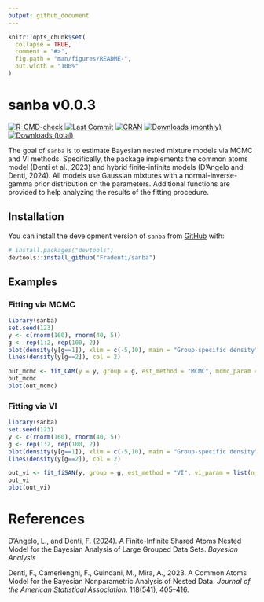 ```yaml
---
output: github_document
---
```


<!-- README.md is generated from README.Rmd. Please edit that file -->

```r
knitr::opts_chunk$set(
  collapse = TRUE,
  comment = "#>",
  fig.path = "man/figures/README-",
  out.width = "100%"
)
```

# sanba v0.0.3

<!-- badges: start -->
[![R-CMD-check](https://github.com/Fradenti/sanba/actions/workflows/R-CMD-check.yaml/badge.svg)](https://github.com/Fradenti/sanba/actions/workflows/R-CMD-check.yaml)
[![Last Commit](https://img.shields.io/github/last-commit/fradenti/sanba)](https://github.com/fradenti/sanba)
[![CRAN](https://www.r-pkg.org/badges/version/sanba)](https://cran.r-project.org/package=sanba)
[![Downloads (monthly)](https://cranlogs.r-pkg.org/badges/sanba?color=brightgreen)](https://www.r-pkg.org/pkg/sanba)
[![Downloads (total)](https://cranlogs.r-pkg.org/badges/grand-total/sanba?color=brightgreen)](https://www.r-pkg.org/pkg/sanba)
<!-- badges: end -->


The goal of `sanba` is to estimate Bayesian nested mixture models via MCMC and VI methods. Specifically, the package implements the common atoms model (Denti et al., 2023) and hybrid finite-infinite models (D'Angelo and Denti, 2024). All models use Gaussian mixtures with a normal-inverse-gamma prior distribution on the parameters. Additional functions are provided to help analyzing the results of the fitting procedure.    

## Installation

You can install the development version of `sanba` from [GitHub](https://github.com/) with:

``` r
# install.packages("devtools")
devtools::install_github("Fradenti/sanba")
```



## Examples 

### Fitting via MCMC


```r
library(sanba)
set.seed(123)
y <- c(rnorm(160), rnorm(40, 5))
g <- rep(1:2, rep(100, 2))
plot(density(y[g==1]), xlim = c(-5,10), main = "Group-specific density")
lines(density(y[g==2]), col = 2)

out_mcmc <- fit_CAM(y = y, group = g, est_method = "MCMC", mcmc_param = list(nrep = 5000, burn=3000))
out_mcmc
plot(out_mcmc)
```

### Fitting via VI

```r
library(sanba)
set.seed(123)
y <- c(rnorm(160), rnorm(40, 5))
g <- rep(1:2, rep(100, 2))
plot(density(y[g==1]), xlim = c(-5,10), main = "Group-specific density")
lines(density(y[g==2]), col = 2)

out_vi <- fit_fiSAN(y, group = g, est_method = "VI", vi_param = list(n_runs = 100))
out_vi
plot(out_vi)
```

# References

D’Angelo, L., and Denti, F. (2024). A Finite-Infinite Shared Atoms Nested Model for the Bayesian Analysis of Large Grouped Data Sets. *Bayesian Analysis* \doi{10.1214/24-BA1458}

Denti, F., Camerlenghi, F., Guindani, M., Mira, A., 2023. A Common Atoms Model for the Bayesian Nonparametric Analysis of Nested Data. *Journal of the American Statistical Association*. 118(541), 405–416. \doi{10.1080/01621459.2021.1933499}

